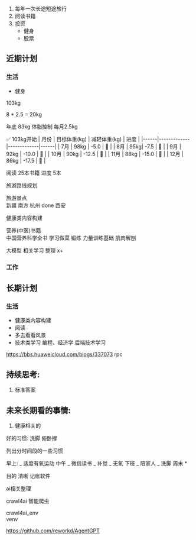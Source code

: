 1. 每年一次长途短途旅行
2. 阅读书籍
3. 投资
   - 健身
   - 股票

## 近期计划

### 生活

- 健身

103kg

8 \* 2.5 = 20kg

年底 83kg 体脂控制 每月2.5kg

✅
103kg开始
| 月份 | 目标体重(kg) | 减轻体重(kg) | 进度 |
|------|-------------|-------------|------|
| 7月 | 98kg | -5.0 | 🎯 |
| 8月 | 95kg| -7.5 | 🎯 |
| 9月 | 92kg | -10.0 | 🎯 |
| 10月 | 90kg | -12.5 | 🎯 |
| 11月 | 88kg | -15.0 | 🎯 |
| 12月 | 86kg | -17.5 | 🎯 |

阅读 25本书籍 进度 5本

旅游路线规划

旅游景点  
 新疆
南方
杭州 done
西安

健康类内容构建

营养(中医)书籍  
 中国营养科学全书
学习做菜
锻炼
力量训练基础
肌肉解刨

大模型 相关学习 整理 x+

### 工作

## 长期计划

### 生活

- 健康类内容构建
- 阅读
- 多去看看风景
- 技术类学习 编程、经济学 后端技术学习

https://bbs.huaweicloud.com/blogs/337073 rpc

## 持续思考:

1. 标准答案

## 未来长期看的事情:

1.  健康相关的

好的习惯:
洗脚
俯卧撑

列出分时间段的一些习惯

早上:
_ 适度有氧运动
中午
_ 微信读书
_ 补觉
_ 无氧
下班
_ 陪家人
_ 洗脚
周末 \*

目的 清晰
记账软件

ai相关整理

crawl4ai 智能爬虫

crawl4ai_env  
venv

https://github.com/reworkd/AgentGPT
